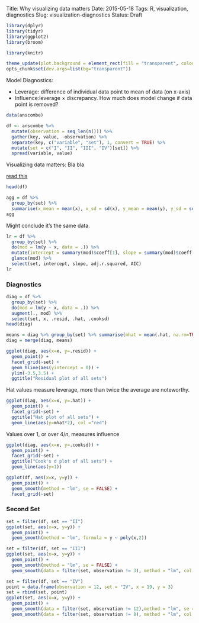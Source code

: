 Title: Why visualizing data matters
Date: 2015-05-18
Tags: R, visualization, diagnostics
Slug: visualization-diagnostics
Status: Draft 

```r
library(dplyr)
library(tidyr)
library(ggplot2)
library(broom)
```
```r
library(knitr)

theme_update(plot.background = element_rect(fill = "transparent", colour = NA))
opts_chunk$set(dev.args=list(bg="transparent"))
```

Model Diagnostics:

* Leverage: difference of individual data point to mean of data (on x-axis)
* Influence:leverage $\times$ discrepancy. How much does model change if data point is removed?



```r
data(anscombe)

df <- anscombe %>%
  mutate(observation = seq_len(n())) %>%
  gather(key, value, -observation) %>%
  separate(key, c("variable", "set"), 1, convert = TRUE) %>%
  mutate(set = c("I", "II", "III", "IV")[set]) %>%
  spread(variable, value)
```

Visualizing data matters: Bla bla

[read this](https://www.nosm.ca/uploadedFiles/Research/Northern_Health_Research_Conference/Past_Conferences/2008/WEAVER%20Bruce.pdf)


```r
head(df)
```

```r
agg = df %>%
  group_by(set) %>%
  summarise(x_mean = mean(x), x_sd = sd(x), y_mean = mean(y), y_sd = sd(y))
agg
```
Might conclude it's the same data. 

```r
lr = df %>%
  group_by(set) %>% 
  do(mod = lm(y ~ x, data = .)) %>%
  mutate(intercept = summary(mod)$coeff[1], slope = summary(mod)$coeff[2]) %>%
  glance(mod) %>%
  select(set, intercept, slope, adj.r.squared, AIC)
lr
```


### Diagnostics

```r
diag = df %>%
  group_by(set) %>%
  do(mod = lm(y ~ x, data = .)) %>%
  augment(., mod) %>%
  select(set, x, .resid, .hat, .cooksd) 
head(diag)
```
```r
means = diag %>% group_by(set) %>% summarise(mhat = mean(.hat, na.rm=TRUE), mcooksd = mean(.cooksd, na.rm = TRUE))
diag = merge(diag, means)
```
```r
ggplot(diag, aes(x=x, y=.resid)) +
  geom_point() +
  facet_grid(~set) + 
  geom_hline(aes(yintercept = 0)) +
  ylim(-3.5,3.5) +
  ggtitle("Residual plot of all sets")
```
Hat values measure leverage, more than twice the average are noteworthy.

```r
ggplot(diag, aes(x=x, y=.hat)) +
  geom_point() +
  facet_grid(~set) + 
  ggtitle("Hat plot of all sets") +
  geom_line(aes(y=mhat*2), col ="red")

```
Values over 1, or over $4/n$, measures influence
```r
ggplot(diag, aes(x=x, y=.cooksd)) +
  geom_point() +
  facet_grid(~set) + 
  ggtitle("Cook's d plot of all sets") +
  geom_line(aes(y=1))
```

```r
ggplot(df, aes(x=x, y=y)) + 
  geom_point() + 
  geom_smooth(method = "lm", se = FALSE) +
  facet_grid(~set)
```

### Second Set
```r
set = filter(df, set == "II")
ggplot(set, aes(x=x, y=y)) + 
  geom_point() +
  geom_smooth(method = "lm", formula = y ~ poly(x,2))
```


```r
set = filter(df, set == "III")
ggplot(set, aes(x=x, y=y)) + 
  geom_point() +
  geom_smooth(method = "lm", se = FALSE) +
  geom_smooth(data = filter(set, observation != 3), method = "lm", col ="red")
```

```r
set = filter(df, set == "IV")
point = data.frame(observation = 12, set = "IV", x = 19, y = 3)
set = rbind(set, point)
ggplot(set, aes(x=x, y=y)) + 
  geom_point() +
  geom_smooth(data = filter(set, observation != 12),method = "lm", se = FALSE) +
  geom_smooth(data = filter(set, observation != 8), method = "lm", col ="red", se = FALSE)
```
